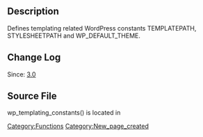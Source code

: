 == Description ==

Defines templating related WordPress constants TEMPLATEPATH, STYLESHEETPATH and WP_DEFAULT_THEME.

== Change Log ==

Since: [[Version 3.0|3.0]]

== Source File ==

wp_templating_constants() is located in {{Trac|wp-includes/default-constants.php}}

[[Category:Functions]]

[[Category:New_page_created]]